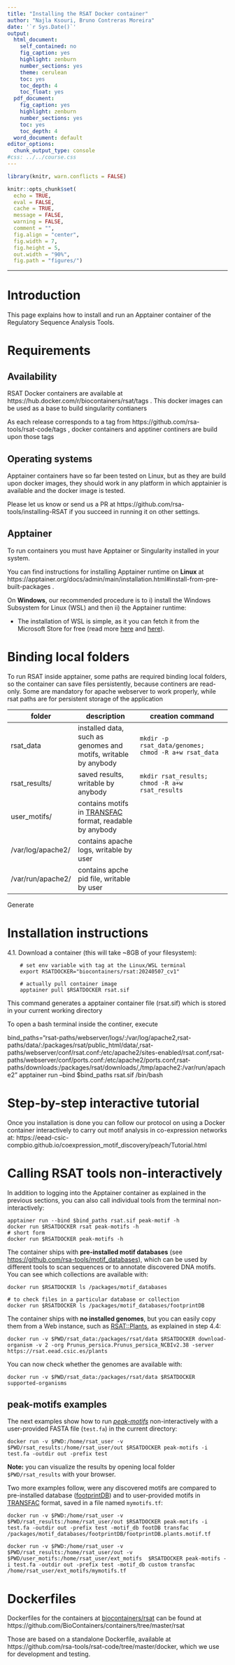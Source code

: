 ```yaml
---
title: "Installing the RSAT Docker container"
author: "Najla Ksouri, Bruno Contreras Moreira"
date: '`r Sys.Date()`'
output:
  html_document:
    self_contained: no
    fig_caption: yes
    highlight: zenburn
    number_sections: yes
    theme: cerulean
    toc: yes
    toc_depth: 4
    toc_float: yes
  pdf_document:
    fig_caption: yes
    highlight: zenburn
    number_sections: yes
    toc: yes
    toc_depth: 4
  word_document: default
editor_options: 
  chunk_output_type: console
#css: ../../course.css
---
```



```r
library(knitr, warn.conflicts = FALSE)

knitr::opts_chunk$set(
  echo = TRUE, 
  eval = FALSE, 
  cache = TRUE, 
  message = FALSE, 
  warning = FALSE, 
  comment = "",  
  fig.align = "center",
  fig.width = 7, 
  fig.height = 5,
  out.width = "90%",
  fig.path = "figures/")
```

****************************************************************
# Introduction

This page explains how to install and run an Apptainer container of the Regulatory Sequence Analysis Tools. 

# Requirements

## Availability

RSAT Docker containers are available at https://hub.docker.com/r/biocontainers/rsat/tags . This docker images can be used as a base to build singularity contianers

As each release corresponds to a tag from https://github.com/rsa-tools/rsat-code/tags , docker containers and apptiner continers are build upon those tags

## Operating systems

Apptainer containers have so far been tested on Linux, but as they are build upon docker images, they should work in any platform in which apptainier is available and the docker image is tested.

Please let us know or send us a PR at https://github.com/rsa-tools/installing-RSAT if you succeed in running it on other settings.

## Apptainer

To run containers you must have Apptainer or Singularity installed in your system. 

You can find instructions for installing Apptainer runtime on **Linux** at https://apptainer.org/docs/admin/main/installation.html#install-from-pre-built-packages .

On **Windows**, our recommended procedure is to i) install the Windows Subsystem for Linux (WSL) and then ii) the Apptainer runtime:

 * The installation of WSL is simple, as it you can fetch it from the Microsoft Store for free (read more [here](https://learn.microsoft.com/en-us/windows/wsl/install) and 
[here](https://devblogs.microsoft.com/commandline/the-windows-subsystem-for-linux-in-the-microsoft-store-is-now-generally-available-on-windows-10-and-11/)).


# Binding local folders

To run RSAT inside apptainer, some paths are required binding local folders, so the container 
can save files persistently, because continers are read-only. Some are mandatory for apache
webserver to work properly, while rsat paths are for persistent storage of the application

| folder   | description | creation command |
| -------- | ----------- | ---------------- |
| rsat_data | installed data, such as genomes and motifs, writable by anybody | `mkdir -p rsat_data/genomes; chmod -R a+w rsat_data` |
| rsat_results/ | saved results, writable by anybody | `mkdir rsat_results; chmod -R a+w rsat_results` |
| user_motifs/ | contains motifs in [TRANSFAC](https://rsat.eead.csic.es/plants/help.convert-matrix.html#io_format) format, readable by anybody | |
| /var/log/apache2/| contains apache logs, writable by user ||
| /var/run/apache2/| contains apche pid file, writable by user||

Generate

# Installation instructions

 4.1. Download a container (this will take ~8GB of your filesystem):

        # set env variable with tag at the Linux/WSL terminal
        export RSATDOCKER="biocontainers/rsat:20240507_cv1"          
        
        # actually pull container image
        apptainer pull $RSATDOCKER rsat.sif

This command generates a apptainer container file (rsat.sif) which is stored in your current working directory

To open a bash terminal inside the continer, execute

   bind_paths="rsat-paths/webserver/logs/:/var/log/apache2,rsat-paths/data/:/packages/rsat/public_html/data/,rsat-paths/webserver/conf/rsat.conf:/etc/apache2/sites-enabled/rsat.conf,rsat-paths/webserver/conf/ports.conf:/etc/apache2/ports.conf,rsat-paths/downloads:/packages/rsat/downloads/,/tmp/apache2:/var/run/apache2"
   apptainer run --bind $bind_paths  rsat.sif /bin/bash

# Step-by-step interactive tutorial

Once you installation is done you can follow our protocol on using a Docker container interactively to carry out motif analysis in co-expression networks at: https://eead-csic-compbio.github.io/coexpression_motif_discovery/peach/Tutorial.html 

# Calling RSAT tools non-interactively

In addition to logging into the Apptainer container as explained in the previous sections,
you can also call individual tools from the terminal non-interactively: 

    apptainer run --bind $bind_paths rsat.sif peak-motif -h
    docker run $RSATDOCKER rsat peak-motifs -h
    # short form
    docker run $RSATDOCKER peak-motifs -h

The container ships with **pre-installed motif databases** 
(see <https://github.com/rsa-tools/motif_databases>), which can be used by different tools 
to scan sequences or to annotate discovered DNA motifs. You can see which collections are 
available with:

    docker run $RSATDOCKER ls /packages/motif_databases
    
    # to check files in a particular database or collection
    docker run $RSATDOCKER ls /packages/motif_databases/footprintDB

The container ships with **no installed genomes**, but you can easily copy them
from a Web instance, such as [RSAT::Plants](<https://rsat.eead.csic.es/plants/htmllink.cgi?title=RSAT-Data&file=data>),
as explained in step 4.4:

    docker run -v $PWD/rsat_data:/packages/rsat/data $RSATDOCKER download-organism -v 2 -org Prunus_persica.Prunus_persica_NCBIv2.38 -server https://rsat.eead.csic.es/plants

You can now check whether the genomes are available with:

    docker run -v $PWD/rsat_data:/packages/rsat/data $RSATDOCKER supported-organisms
    
## peak-motifs examples

The next examples show how to run [*peak-motifs*](https://doi.org/10.1093/nar/gkr1104) non-interactively with a user-provided FASTA file (`test.fa`) in the current directory:

    docker run -v $PWD:/home/rsat_user -v $PWD/rsat_results:/home/rsat_user/out $RSATDOCKER peak-motifs -i test.fa -outdir out -prefix test
    
**Note:** you can visualize the results by opening local folder `$PWD/rsat_results` with your browser.

Two more examples follow, were any discovered motifs are compared to pre-installed database ([footprintDB](https://footprintdb.eead.csic.es)) and to user-provided motifs in [TRANSFAC](https://rsat.eead.csic.es/plants/help.convert-matrix.html#io_format) format, 
saved in a file named `mymotifs.tf`:  

    docker run -v $PWD:/home/rsat_user -v $PWD/rsat_results:/home/rsat_user/out $RSATDOCKER peak-motifs -i test.fa -outdir out -prefix test -motif_db footDB transfac /packages/motif_databases/footprintDB/footprintDB.plants.motif.tf
    
    docker run -v $PWD:/home/rsat_user -v $PWD/rsat_results:/home/rsat_user/out -v $PWD/user_motifs:/home/rsat_user/ext_motifs  $RSATDOCKER peak-motifs -i test.fa -outdir out -prefix test -motif_db custom transfac /home/rsat_user/ext_motifs/mymotifs.tf



# Dockerfiles

Dockerfiles for the containers at [biocontainers/rsat](https://hub.docker.com/r/biocontainers/rsat) 
can be found at https://github.com/BioContainers/containers/tree/master/rsat

Those are based on a standalone Dockerfile, available at https://github.com/rsa-tools/rsat-code/tree/master/docker, which we use for development and testing.

